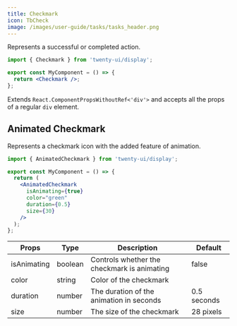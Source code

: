 ```yaml
---
title: Checkmark
icon: TbCheck
image: /images/user-guide/tasks/tasks_header.png
---
```

Represents a successful or completed action.

<Tabs>
<Tab title="Usage">

```jsx
import { Checkmark } from 'twenty-ui/display';

export const MyComponent = () => {
  return <Checkmark />;
};
```


</Tab>

<Tab title="Props">

Extends `React.ComponentPropsWithoutRef<'div'>` and accepts all the props of a regular `div` element.

</Tab>

</Tabs>

## Animated Checkmark

Represents a checkmark icon with the added feature of animation.

<Tabs>

<Tab title="Usage">

```jsx
import { AnimatedCheckmark } from 'twenty-ui/display';

export const MyComponent = () => {
  return (
    <AnimatedCheckmark
      isAnimating={true}
      color="green"
      duration={0.5}
      size={30}
    />
  );
};
```

</Tab>

<Tab title="Props">


| Props | Type | Description | Default |
|-------|------|-------------|--------|
| isAnimating | boolean | Controls whether the checkmark is animating | false |
| color | string | Color of the checkmark |  |
| duration | number | The duration of the animation in seconds | 0.5 seconds |
| size | number | The size of the checkmark | 28 pixels |



</Tab>

</Tabs>

